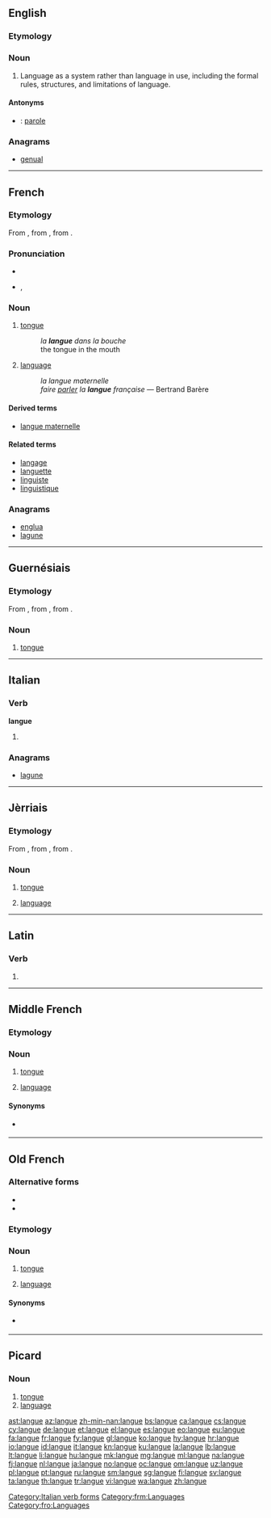 ==English==

===Etymology===
{{etyl|fr|en}}

===Noun===
{{wikipedia|Langue and parole}}
{{en-noun|-}}

# {{context|linguistics|lang=en}} Language as a system rather than language in use, including the formal rules, structures, and limitations of language.

====Antonyms====
* {{qualifier|language in use}}: [[parole]]

===Anagrams===
* [[genual#English|genual]]

----

==French==

===Etymology===
From {{etyl|la|fr}} {{term|lingua||tongue, speech, language|lang=la}}, from {{etyl|OL.|fr}} {{term|dingua|lang=la}}, from {{etyl|ine-pro|fr}} {{term/t|ine-pro|*dn̥ǵʰwéh₂s||tongue, speech, language}}.

===Pronunciation===
* {{audio|Fr-langue.ogg|audio}}
* {{IPA|/lɑ̃ɡ/|lang=fr}}, {{X-SAMPA|/lA~g/}}

===Noun===
{{fr-noun|f}}

# {{context|anatomy|lang=fr}} [[tongue]]
#: ''la '''langue''' dans la bouche''
#: the tongue in the mouth
# {{context|linguistics|lang=fr}} [[language]] {{gloss|system of communication using written or spoken words}}
#: ''la langue maternelle''
#: ''faire [[parler]] la '''langue''' française'' — Bertrand Barère

====Derived terms====
* [[langue maternelle]]

====Related terms====
* [[langage]]
* [[languette]]
* [[linguiste]]
* [[linguistique]]

===Anagrams===
* [[englua#French|englua]]
* [[lagune#French|lagune]]

----

==Guernésiais==

===Etymology===
From {{etyl|fro|roa-grn}} {{term|langue|lang=fro}}, from {{etyl|la|roa-grn}} {{term|lingua|lang=la}}, from {{etyl|ine-pro|roa-grn}} {{term/t|ine-pro|*dn̥ǵʰwéh₂s}}.

===Noun===
{{roa-grn-noun|f}}

# {{context|anatomy|lang=roa-grn}} [[tongue]]

----

==Italian==

===Verb===
'''langue'''

# {{conjugation of|languire||3|s|pres|ind|lang=it}}

===Anagrams===
* [[lagune#Italian|lagune]]

[[Category:Italian verb forms]]

----

==Jèrriais==

===Etymology===
From {{etyl|fro|roa-jer}} {{term|langue|lang=fro}}, from {{etyl|la|roa-jer}} {{term|lingua|lang=la}}, from {{etyl|ine-pro|roa-jer}} {{term/t|ine-pro|*dn̥ǵʰwéh₂s}}.

===Noun===
{{roa-jer-noun|f}}

# {{context|anatomy|lang=roa-jer}} [[tongue]]
# [[language]]

----

==Latin==

===Verb===
{{la-verb-form|languē}}

# {{conjugation of|langueō||2|s|pres|act|imp|lang=la}}

----

==Middle French==

===Etymology===
{{etyl|la|frm}} {{term|lingua|lang=la}}

===Noun===
{{frm-noun|f}}

# {{context|anatomy|lang=fro}} [[tongue]]
# [[language]]

====Synonyms====
* {{sense|language}} {{l/frm|langage}}

[[Category:frm:Languages]]

----

==Old French==

===Alternative forms===
* {{l/fro|lingue}}
* {{l/fro|lengue}}

===Etymology===
{{etyl|la|fro}} {{term|lingua|lang=la}}

===Noun===
{{fro-noun|f}}

# {{context|anatomy|lang=fro}} [[tongue]]
# [[language]]

====Synonyms====
* {{sense|language}} {{l/fro|language}}

[[Category:fro:Languages]]

----

==Picard==

===Noun===
{{head|pcd|noun|g=f|plural|langues}}

# [[tongue]]
# [[language]]

[[ast:langue]]
[[az:langue]]
[[zh-min-nan:langue]]
[[bs:langue]]
[[ca:langue]]
[[cs:langue]]
[[cy:langue]]
[[de:langue]]
[[et:langue]]
[[el:langue]]
[[es:langue]]
[[eo:langue]]
[[eu:langue]]
[[fa:langue]]
[[fr:langue]]
[[fy:langue]]
[[gl:langue]]
[[ko:langue]]
[[hy:langue]]
[[hr:langue]]
[[io:langue]]
[[id:langue]]
[[it:langue]]
[[kn:langue]]
[[ku:langue]]
[[la:langue]]
[[lb:langue]]
[[lt:langue]]
[[li:langue]]
[[hu:langue]]
[[mk:langue]]
[[mg:langue]]
[[ml:langue]]
[[na:langue]]
[[fj:langue]]
[[nl:langue]]
[[ja:langue]]
[[no:langue]]
[[oc:langue]]
[[om:langue]]
[[uz:langue]]
[[pl:langue]]
[[pt:langue]]
[[ru:langue]]
[[sm:langue]]
[[sg:langue]]
[[fi:langue]]
[[sv:langue]]
[[ta:langue]]
[[th:langue]]
[[tr:langue]]
[[vi:langue]]
[[wa:langue]]
[[zh:langue]]